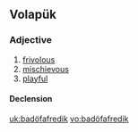 ==Volapük==

===Adjective===
{{infl|vo|adjective}}

# [[frivolous]]
# [[mischievous]]
# [[playful]]

====Declension====
{{vo-decl-adj}}

[[uk:badöfafredik]]
[[vo:badöfafredik]]